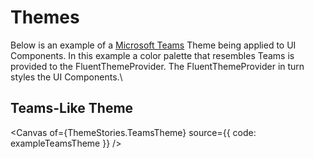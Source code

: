 
<Meta of={ThemeStories} />

# Themes

Below is an example of a [Microsoft Teams](http://teams.microsoft.com/) Theme being applied to UI Components. In
this example a color palette that resembles Teams is provided to the FluentThemeProvider. The
FluentThemeProvider in turn styles the UI Components.\

## Teams-Like Theme

<Canvas of={ThemeStories.TeamsTheme} source={{ code: exampleTeamsTheme }} />

